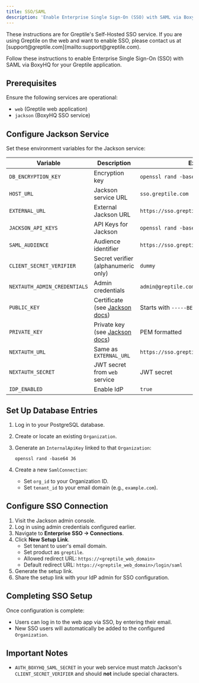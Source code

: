 ```yaml
---
title: SSO/SAML
description: 'Enable Enterprise Single Sign-On (SSO) with SAML via BoxyHQ for your Greptile application'
---
```


<Note>
   These instructions are for Greptile's Self-Hosted SSO service. If you are using Greptile on the web and want to enable SSO, please contact us at [support@greptile.com](mailto:support@greptile.com).
</Note>

Follow these instructions to enable Enterprise Single Sign-On (SSO) with SAML via BoxyHQ for your Greptile application.

## Prerequisites

Ensure the following services are operational:
- `web` (Greptile web application)
- `jackson` (BoxyHQ SSO service)

## Configure Jackson Service

Set these environment variables for the Jackson service:

| Variable | Description | Example |
|----------|-------------|---------|
| `DB_ENCRYPTION_KEY` | Encryption key | `openssl rand -base64 32` |
| `HOST_URL` | Jackson service URL | `sso.greptile.com` |
| `EXTERNAL_URL` | External Jackson URL | `https://sso.greptile.com` |
| `JACKSON_API_KEYS` | API Keys for Jackson | `openssl rand -base64 32` |
| `SAML_AUDIENCE` | Audience identifier | `https://sso.greptile.com` |
| `CLIENT_SECRET_VERIFIER` | Secret verifier (alphanumeric only) | `dummy` |
| `NEXTAUTH_ADMIN_CREDENTIALS` | Admin credentials | `admin@greptile.com:mysupersecretpassword` |
| `PUBLIC_KEY` | Certificate (see [Jackson docs](https://boxyhq.com/docs/jackson/deploy/env-variables)) | Starts with `-----BEGIN CERTIFICATE-----` |
| `PRIVATE_KEY` | Private key (see [Jackson docs](https://boxyhq.com/docs/jackson/deploy/env-variables)) | PEM formatted |
| `NEXTAUTH_URL` | Same as `EXTERNAL_URL` | `https://sso.greptile.com` |
| `NEXTAUTH_SECRET` | JWT secret from `web` service | JWT secret |
| `IDP_ENABLED` | Enable IdP | `true` |

## Set Up Database Entries

1. Log in to your PostgreSQL database.
2. Create or locate an existing `Organization`.
3. Generate an `InternalApiKey` linked to that `Organization`:

   ```shell
   openssl rand -base64 36
   ```

4. Create a new `SamlConnection`:

   - Set `org_id` to your Organization ID.
   - Set `tenant_id` to your email domain (e.g., `example.com`).

## Configure SSO Connection

1. Visit the Jackson admin console.
2. Log in using admin credentials configured earlier.
3. Navigate to **Enterprise SSO → Connections**.
4. Click **New Setup Link**.
   - Set tenant to user's email domain.
   - Set product as `greptile`.
   - Allowed redirect URL: `https://<greptile_web_domain>`
   - Default redirect URL: `https://<greptile_web_domain>/login/saml`
5. Generate the setup link.
6. Share the setup link with your IdP admin for SSO configuration.

## Completing SSO Setup

Once configuration is complete:
- Users can log in to the web app via SSO, by entering their email.
- New SSO users will automatically be added to the configured `Organization`.

## Important Notes
- `AUTH_BOXYHQ_SAML_SECRET` in your web service must match Jackson's `CLIENT_SECRET_VERIFIER` and should **not** include special characters.


